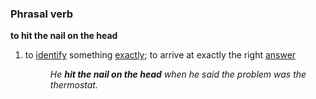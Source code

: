 ===Phrasal verb {{idiom}}===
'''to hit the nail on the head'''
#to [[identify]] something [[exactly]]; to arrive at exactly the right [[answer]]
#:''He '''hit the nail on the head''' when he said the problem was the thermostat.''